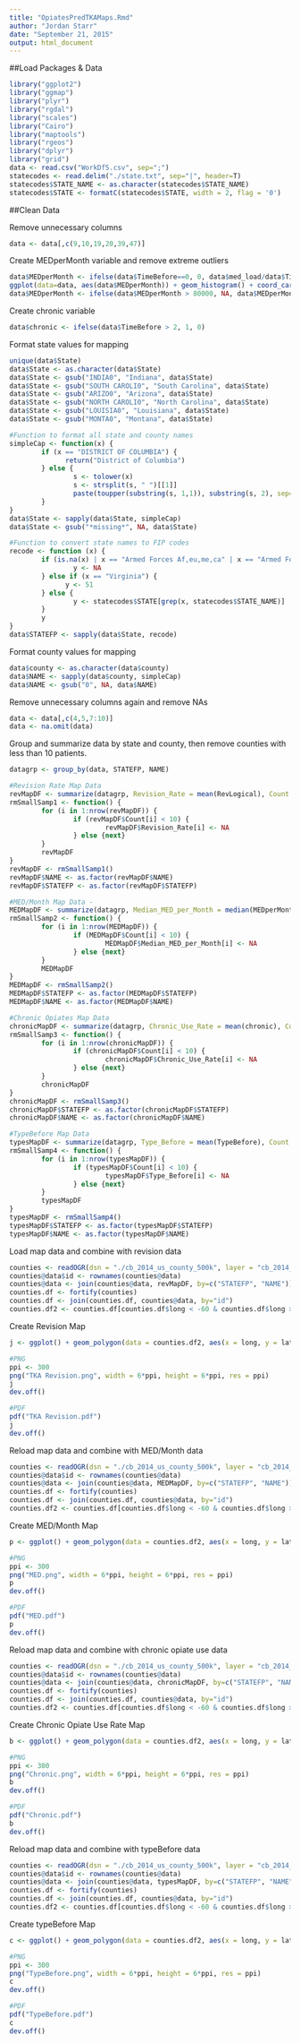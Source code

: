 ```yaml
---
title: "OpiatesPredTKAMaps.Rmd"
author: "Jordan Starr"
date: "September 21, 2015"
output: html_document
---
```

##Load Packages & Data
```r
library("ggplot2")
library("ggmap")
library("plyr")
library("rgdal")
library("scales")
library("Cairo")
library("maptools")
library("rgeos")
library("dplyr")
library("grid")
data <- read.csv("WorkDf5.csv", sep=";")
statecodes <- read.delim("./state.txt", sep="|", header=T)
statecodes$STATE_NAME <- as.character(statecodes$STATE_NAME)
statecodes$STATE <- formatC(statecodes$STATE, width = 2, flag = '0')
```

##Clean Data

Remove unnecessary columns
```r
data <- data[,c(9,10,19,20,39,47)]
```
Create MEDperMonth variable and remove extreme outliers
```r
data$MEDperMonth <- ifelse(data$TimeBefore==0, 0, data$med_load/data$TimeBefore)
ggplot(data=data, aes(data$MEDperMonth)) + geom_histogram() + coord_cartesian(ylim=c(0,5)) + scale_x_continuous(breaks=seq(50000,150000,10000))
data$MEDperMonth <- ifelse(data$MEDperMonth > 80000, NA, data$MEDperMonth)
```
Create chronic variable
```r
data$chronic <- ifelse(data$TimeBefore > 2, 1, 0)
```
Format state values for mapping
```r
unique(data$State)
data$State <- as.character(data$State)
data$State <- gsub("INDIA0", "Indiana", data$State)
data$State <- gsub("SOUTH CAROLI0", "South Carolina", data$State)
data$State <- gsub("ARIZO0", "Arizona", data$State)
data$State <- gsub("NORTH CAROLI0", "North Carolina", data$State)
data$State <- gsub("LOUISIA0", "Louisiana", data$State)
data$State <- gsub("MONTA0", "Montana", data$State)

#Function to format all state and county names
simpleCap <- function(x) {
        if (x == "DISTRICT OF COLUMBIA") {
              return("District of Columbia")  
        } else {
                s <- tolower(x)
                s <- strsplit(s, " ")[[1]]
                paste(toupper(substring(s, 1,1)), substring(s, 2), sep="", collapse=" ")
        }
}
data$State <- sapply(data$State, simpleCap)
data$State <- gsub("*missing*", NA, data$State)

#Function to convert state names to FIP codes
recode <- function (x) {
        if (is.na(x) | x == "Armed Forces Af,eu,me,ca" | x == "Armed Forces Amer (exc Ca0da)") {
                y <- NA
        } else if (x == "Virginia") {
              y <- 51
        } else {
                y <- statecodes$STATE[grep(x, statecodes$STATE_NAME)]
        }
        y
}
data$STATEFP <- sapply(data$State, recode)
```
Format county values for mapping
```r
data$county <- as.character(data$county)
data$NAME <- sapply(data$county, simpleCap)
data$NAME <- gsub("0", NA, data$NAME)
```
Remove unnecessary columns again and remove NAs
```r
data <- data[,c(4,5,7:10)]
data <- na.omit(data)
```
Group and summarize data by state and county, then remove counties with less than 10 patients.
```r
datagrp <- group_by(data, STATEFP, NAME)

#Revision Rate Map Data
revMapDF <- summarize(datagrp, Revision_Rate = mean(RevLogical), Count = n())
rmSmallSamp1 <- function() {
        for (i in 1:nrow(revMapDF)) {
                if (revMapDF$Count[i] < 10) {
                        revMapDF$Revision_Rate[i] <- NA
                } else {next}
        }
        revMapDF
}
revMapDF <- rmSmallSamp1() 
revMapDF$NAME <- as.factor(revMapDF$NAME)
revMapDF$STATEFP <- as.factor(revMapDF$STATEFP)

#MED/Month Map Data - 
MEDMapDF <- summarize(datagrp, Median_MED_per_Month = median(MEDperMonth), Count = n())
rmSmallSamp2 <- function() {
        for (i in 1:nrow(MEDMapDF)) {
                if (MEDMapDF$Count[i] < 10) {
                        MEDMapDF$Median_MED_per_Month[i] <- NA
                } else {next}
        }
        MEDMapDF
}
MEDMapDF <- rmSmallSamp2() 
MEDMapDF$STATEFP <- as.factor(MEDMapDF$STATEFP)
MEDMapDF$NAME <- as.factor(MEDMapDF$NAME)

#Chronic Opiates Map Data
chronicMapDF <- summarize(datagrp, Chronic_Use_Rate = mean(chronic), Count = n())
rmSmallSamp3 <- function() {
        for (i in 1:nrow(chronicMapDF)) {
                if (chronicMapDF$Count[i] < 10) {
                        chronicMapDF$Chronic_Use_Rate[i] <- NA
                } else {next}
        }
        chronicMapDF
}
chronicMapDF <- rmSmallSamp3() 
chronicMapDF$STATEFP <- as.factor(chronicMapDF$STATEFP)
chronicMapDF$NAME <- as.factor(chronicMapDF$NAME)

#TypeBefore Map Data
typesMapDF <- summarize(datagrp, Type_Before = mean(TypeBefore), Count = n())
rmSmallSamp4 <- function() {
        for (i in 1:nrow(typesMapDF)) {
                if (typesMapDF$Count[i] < 10) {
                        typesMapDF$Type_Before[i] <- NA
                } else {next}
        }
        typesMapDF
}
typesMapDF <- rmSmallSamp4() 
typesMapDF$STATEFP <- as.factor(typesMapDF$STATEFP)
typesMapDF$NAME <- as.factor(typesMapDF$NAME)
```
Load map data and combine with revision data
```r
counties <- readOGR(dsn = "./cb_2014_us_county_500k", layer = "cb_2014_us_county_500k")
counties@data$id <- rownames(counties@data)
counties@data <- join(counties@data, revMapDF, by=c("STATEFP", "NAME"))
counties.df <- fortify(counties)
counties.df <- join(counties.df, counties@data, by="id")
counties.df2 <- counties.df[counties.df$long < -60 & counties.df$long > -130 & counties.df$lat > 25 & counties.df$lat < 50,]
```
Create Revision Map
```r
j <- ggplot() + geom_polygon(data = counties.df2, aes(x = long, y = lat, group = group, fill = Revision_Rate), color = "black", size = 0.05)+ coord_map() + scale_fill_distiller(palette = "YlOrRd", na.value = "white", labels = percent, breaks = pretty_breaks(n = 10)) + guides(fill = guide_legend(reverse = TRUE)) + theme_nothing(legend = TRUE) + labs(title = "TKA Revision Rate by County \n Number of Revisions/ All TKAs", fill = "") + theme(plot.title = element_text(size=20, family = "Times"),legend.key.height = unit(.35, "cm"),legend.position = c(.9, .3))

#PNG
ppi <- 300
png("TKA Revision.png", width = 6*ppi, height = 6*ppi, res = ppi)
j
dev.off()

#PDF
pdf("TKA Revision.pdf")
j
dev.off()
```
Reload map data and combine with MED/Month data
```r
counties <- readOGR(dsn = "./cb_2014_us_county_500k", layer = "cb_2014_us_county_500k")
counties@data$id <- rownames(counties@data)
counties@data <- join(counties@data, MEDMapDF, by=c("STATEFP", "NAME"))
counties.df <- fortify(counties)
counties.df <- join(counties.df, counties@data, by="id")
counties.df2 <- counties.df[counties.df$long < -60 & counties.df$long > -130 & counties.df$lat > 25 & counties.df$lat < 50,]
```
Create MED/Month Map
```r
p <- ggplot() + geom_polygon(data = counties.df2, aes(x = long, y = lat, group = group, fill = Median_MED_per_Month), color = "black", size = 0.05)+ coord_map() + scale_fill_distiller(palette = "YlOrRd", na.value = "white", breaks = pretty_breaks(n = 10)) + guides(fill = guide_legend(reverse = TRUE)) + theme_nothing(legend = TRUE) + labs(title = "Median Preoperative Morphine Equivalent \n Usage per Month by County", fill = "") + theme(plot.title = element_text(size=20, family = "Times"),legend.key.height = unit(.35, "cm"),legend.position = c(.9, .3))

#PNG
ppi <- 300
png("MED.png", width = 6*ppi, height = 6*ppi, res = ppi)
p
dev.off()

#PDF
pdf("MED.pdf")
p
dev.off()
```

Reload map data and combine with chronic opiate use data
```r
counties <- readOGR(dsn = "./cb_2014_us_county_500k", layer = "cb_2014_us_county_500k")
counties@data$id <- rownames(counties@data)
counties@data <- join(counties@data, chronicMapDF, by=c("STATEFP", "NAME"))
counties.df <- fortify(counties)
counties.df <- join(counties.df, counties@data, by="id")
counties.df2 <- counties.df[counties.df$long < -60 & counties.df$long > -130 & counties.df$lat > 25 & counties.df$lat < 50,]
```

Create Chronic Opiate Use Rate Map
```r
b <- ggplot() + geom_polygon(data = counties.df2, aes(x = long, y = lat, group = group, fill = Chronic_Use_Rate), color = "black", size = 0.05)+ coord_map() + scale_fill_distiller(palette = "YlOrRd", na.value = "white", labels = percent, breaks = pretty_breaks(n = 10)) + guides(fill = guide_legend(reverse = TRUE)) + theme_nothing(legend = TRUE) + labs(title = "Percent of Patients Using Opiates Chronically \n Preoperatively by County", fill = "") + theme(plot.title = element_text(size=20, family = "Times"),legend.key.height = unit(.35, "cm"),legend.position = c(.9, .3))

#PNG
ppi <- 300
png("Chronic.png", width = 6*ppi, height = 6*ppi, res = ppi)
b
dev.off()

#PDF
pdf("Chronic.pdf")
b
dev.off()
```

Reload map data and combine with typeBefore data
```r
counties <- readOGR(dsn = "./cb_2014_us_county_500k", layer = "cb_2014_us_county_500k")
counties@data$id <- rownames(counties@data)
counties@data <- join(counties@data, typesMapDF, by=c("STATEFP", "NAME"))
counties.df <- fortify(counties)
counties.df <- join(counties.df, counties@data, by="id")
counties.df2 <- counties.df[counties.df$long < -60 & counties.df$long > -130 & counties.df$lat > 25 & counties.df$lat < 50,]
```

Create typeBefore Map
```r
c <- ggplot() + geom_polygon(data = counties.df2, aes(x = long, y = lat, group = group, fill = Type_Before), color = "black", size = 0.05)+ coord_map() + scale_fill_distiller(palette = "YlOrRd", na.value = "white", breaks = pretty_breaks(n = 10)) + guides(fill = guide_legend(reverse = TRUE)) + theme_nothing(legend = TRUE) + labs(title = "Mean Number of Unique Opiates Prescribed \n Preoperatively by County", fill = "") + theme(plot.title = element_text(size=20, family = "Times"),legend.key.height = unit(.35, "cm"),legend.position = c(.9, .3))

#PNG
ppi <- 300
png("TypeBefore.png", width = 6*ppi, height = 6*ppi, res = ppi)
c
dev.off()

#PDF
pdf("TypeBefore.pdf")
c
dev.off()
```